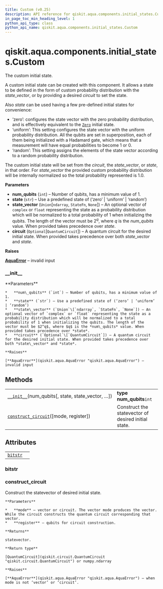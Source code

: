 ```yaml
---
title: Custom (v0.25)
description: API reference for qiskit.aqua.components.initial_states.Custom in qiskit v0.25
in_page_toc_min_heading_level: 1
python_api_type: class
python_api_name: qiskit.aqua.components.initial_states.Custom
---
```


<span id="qiskit-aqua-components-initial-states-custom" />

# qiskit.aqua.components.initial\_states.Custom

<Class id="qiskit.aqua.components.initial_states.Custom" isDedicatedPage={true} github="https://github.com/qiskit-community/qiskit-aqua/tree/stable/0.9/qiskit/aqua/components/initial_states/custom.py" signature="Custom(num_qubits, state='zero', state_vector=None, circuit=None)" modifiers="class">
  The custom initial state.

  A custom initial state can be created with this component. It allows a state to be defined in the form of custom probability distribution with the *state\_vector*, or by providing a desired *circuit* to set the state.

  Also *state* can be used having a few pre-defined initial states for convenience:

  *   ‘zero’: configures the state vector with the zero probability distribution, and is effectively equivalent to the [`Zero`](qiskit.aqua.components.initial_states.Zero "qiskit.aqua.components.initial_states.Zero") initial state.
  *   ‘uniform’: This setting configures the state vector with the uniform probability distribution. All the qubits are set in superposition, each of them being initialized with a Hadamard gate, which means that a measurement will have equal probabilities to become $1$ or $0$.
  *   ‘random’: This setting assigns the elements of the state vector according to a random probability distribution.

  The custom initial state will be set from the *circuit*, the *state\_vector*, or *state*, in that order. For *state\_vector* the provided custom probability distribution will be internally normalized so the total probability represented is $1.0$.

  **Parameters**

  *   **num\_qubits** (`int`) – Number of qubits, has a minimum value of 1.
  *   **state** (`str`) – Use a predefined state of (‘zero’ | ‘uniform’ | ‘random’)
  *   **state\_vector** (`Union`\[`ndarray`, `StateFn`, `None`]) – An optional vector of `complex` or `float` representing the state as a probability distribution which will be normalized to a total probability of 1 when initializing the qubits. The length of the vector must be $2^q$, where $q$ is the *num\_qubits* value. When provided takes precedence over *state*.
  *   **circuit** (`Optional`\[`QuantumCircuit`]) – A quantum circuit for the desired initial state. When provided takes precedence over both *state\_vector* and *state*.

  **Raises**

  [**AquaError**](qiskit.aqua.AquaError "qiskit.aqua.AquaError") – invalid input

  ### \_\_init\_\_

  <Function id="qiskit.aqua.components.initial_states.Custom.__init__" signature="__init__(num_qubits, state='zero', state_vector=None, circuit=None)">
    **Parameters**

    *   **num\_qubits** (`int`) – Number of qubits, has a minimum value of 1.
    *   **state** (`str`) – Use a predefined state of (‘zero’ | ‘uniform’ | ‘random’)
    *   **state\_vector** (`Union`\[`ndarray`, `StateFn`, `None`]) – An optional vector of `complex` or `float` representing the state as a probability distribution which will be normalized to a total probability of 1 when initializing the qubits. The length of the vector must be $2^q$, where $q$ is the *num\_qubits* value. When provided takes precedence over *state*.
    *   **circuit** (`Optional`\[`QuantumCircuit`]) – A quantum circuit for the desired initial state. When provided takes precedence over both *state\_vector* and *state*.

    **Raises**

    [**AquaError**](qiskit.aqua.AquaError "qiskit.aqua.AquaError") – invalid input
  </Function>

  ## Methods

  |                                                                                                                                                                            |                                                     |
  | -------------------------------------------------------------------------------------------------------------------------------------------------------------------------- | --------------------------------------------------- |
  | [`__init__`](#qiskit.aqua.components.initial_states.Custom.__init__ "qiskit.aqua.components.initial_states.Custom.__init__")(num\_qubits\[, state, state\_vector, …])      | **type num\_qubits**`int`                           |
  | [`construct_circuit`](#qiskit.aqua.components.initial_states.Custom.construct_circuit "qiskit.aqua.components.initial_states.Custom.construct_circuit")(\[mode, register]) | Construct the statevector of desired initial state. |

  ## Attributes

  |                                                                                                                        |   |
  | ---------------------------------------------------------------------------------------------------------------------- | - |
  | [`bitstr`](#qiskit.aqua.components.initial_states.Custom.bitstr "qiskit.aqua.components.initial_states.Custom.bitstr") |   |

  ### bitstr

  <Attribute id="qiskit.aqua.components.initial_states.Custom.bitstr" />

  ### construct\_circuit

  <Function id="qiskit.aqua.components.initial_states.Custom.construct_circuit" signature="construct_circuit(mode='circuit', register=None)">
    Construct the statevector of desired initial state.

    **Parameters**

    *   **mode** – vector or circuit. The vector mode produces the vector. While the circuit constructs the quantum circuit corresponding that vector.
    *   **register** – qubits for circuit construction.

    **Returns**

    statevector.

    **Return type**

    [QuantumCircuit](qiskit.circuit.QuantumCircuit "qiskit.circuit.QuantumCircuit") or numpy.ndarray

    **Raises**

    [**AquaError**](qiskit.aqua.AquaError "qiskit.aqua.AquaError") – when mode is not ‘vector’ or ‘circuit’.
  </Function>
</Class>

